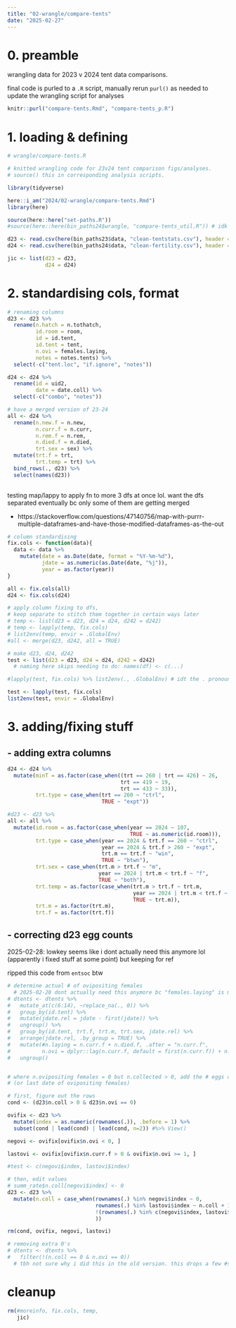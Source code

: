 ```yaml
---
title: "02-wrangle/compare-tents"
date: "2025-02-27"
---
```


# 0. preamble

wrangling data for 2023 v 2024 tent data comparisons. 

final code is purled to a `.R` script, manually rerun `purl()` as needed to update the wrangling script for analyses

```r
knitr::purl("compare-tents.Rmd", "compare-tents_p.R")
```


# 1. loading & defining

```r
# wrangle/compare-tents.R

# knitted wrangling code for 23v24 tent comparison figs/analyses.
# source() this in corresponding analysis scripts.
```

```r
library(tidyverse)

here::i_am("2024/02-wrangle/compare-tents.Rmd")
library(here)

source(here::here("set-paths.R"))
#source(here::here(bin_paths24$wrangle, "compare-tents_util.R")) # idk if need this yet
```

```r
d23 <- read.csv(here(bin_paths23$data, "clean-tentstats.csv"), header = TRUE) %>% mutate(year = 2023)
d24 <- read.csv(here(bin_paths24$data, "clean-fertility.csv"), header = TRUE) %>% mutate(year = 2024)

jic <- list(d23 = d23,
            d24 = d24)
```

# 2. standardising cols, format

```r
# renaming columns
d23 <- d23 %>%
  rename(n.hatch = n.tothatch,
         id.room = room,
         id = id.tent,
         id.tent = tent,
         n.ovi = females.laying,
         notes = notes.tents) %>%
  select(-c("tent.loc", "if.ignore", "notes"))

d24 <- d24 %>%
  rename(id = uid2,
         date = date.coll) %>%
  select(-c("combo", "notes"))

# have a merged version of 23-24
all <- d24 %>%
  rename(n.new.f = n.new,
         n.curr.f = n.curr,
         n.rem.f = n.rem,
         n.died.f = n.died,
         trt.sex = sex) %>%
  mutate(trt.f = trt,
         trt.temp = trt) %>%
  bind_rows(., d23) %>%
  select(names(d23))
  
```

testing map/lappy to apply fn to more 3 dfs at once lol. want the dfs separated eventually bc only some of them are getting merged

- https://stackoverflow.com/questions/47140756/map-with-purrr-multiple-dataframes-and-have-those-modified-dataframes-as-the-out

```r
# column standardising
fix.cols <- function(data){
  data <- data %>%
    mutate(date = as.Date(date, format = "%Y-%m-%d"),
           jdate = as.numeric(as.Date(date, "%j")),
           year = as.factor(year))
}

all <- fix.cols(all)
d24 <- fix.cols(d24)

# apply column fixing to dfs,
# keep separate to stitch them together in certain ways later
# temp <- list(d23 = d23, d24 = d24, d242 = d242)
# temp <- lapply(temp, fix.cols)
# list2env(temp, envir = .GlobalEnv)
#all <- merge(d23, d242, all = TRUE)
```


```r
# make d23, d24, d242
test <- list(d23 = d23, d24 = d24, d242 = d242)
  # naming here skips needing to do: names(df) <- c(...)

#lapply(test, fix.cols) %>% list2env(., .GlobalEnv) # idt the . pronoun works like this lol

test <- lapply(test, fix.cols)
list2env(test, envir = .GlobalEnv)
```




# 3. adding/fixing stuff

## - adding extra columns

```r
d24 <- d24 %>%
  mutate(minT = as.factor(case_when((trt == 260 | trt == 426) ~ 26,
                                    trt == 419 ~ 19,
                                    trt == 433 ~ 33)),
         trt.type = case_when(trt == 260 ~ "ctrl",
                              TRUE ~ "expt"))

#d23 <- d23 %>%
all <- all %>%
  mutate(id.room = as.factor(case_when(year == 2024 ~ 107,
                                       TRUE ~ as.numeric(id.room))),
         trt.type = case_when(year == 2024 & trt.f == 260 ~ "ctrl",
                              year == 2024 & trt.f > 260 ~ "expt",
                              trt.m == trt.f ~ "win",
                              TRUE ~ "btwn"),
         trt.sex = case_when(trt.m > trt.f ~ "m",
                             year == 2024 | trt.m < trt.f ~ "f",
                             TRUE ~ "both"),
         trt.temp = as.factor(case_when(trt.m > trt.f ~ trt.m,
                                        year == 2024 | trt.m < trt.f ~ trt.f,
                                        TRUE ~ trt.m)),
         trt.m = as.factor(trt.m),
         trt.f = as.factor(trt.f))
```


## - correcting d23 egg counts

2025-02-28: lowkey seems like i dont actually need this anymore lol (apparently i fixed stuff at some point) but keeping for ref

ripped this code from `entsoc` btw

```r
# determine actual # of ovipositing females
  # 2025-02-28 dont actually need this anymore bc "females.laying" is manually calculated in the gsheet!
# dtents <- dtents %>%
#   mutate_at(c(6:14), ~replace_na(., 0)) %>% 
#   group_by(id.tent) %>%
#   mutate(jdate.rel = jdate - first(jdate)) %>%
#   ungroup() %>%
#   group_by(id.tent, trt.f, trt.m, trt.sex, jdate.rel) %>%
#   arrange(jdate.rel, .by_group = TRUE) %>%
#   mutate(#n.laying = n.curr.f + n.died.f, .after = "n.curr.f",
#          n.ovi = dplyr::lag(n.curr.f, default = first(n.curr.f)) + n.died.f, .after = "n.curr.f") %>%
#   ungroup()


# where n.ovipositing females = 0 but n.collected > 0, add the # eggs collected to the day before
# (or last date of ovipositing females)

# first, figure out the rows
cond <- (d23$n.coll > 0 & d23$n.ovi == 0)

ovifix <- d23 %>%
  mutate(index = as.numeric(rownames(.)), .before = 1) %>%
  subset(cond | lead(cond) | lead(cond, n=2)) #%>% View() 

negovi <- ovifix[ovifix$n.ovi < 0, ]

lastovi <- ovifix[ovifix$n.curr.f > 0 & ovifix$n.ovi >= 1, ]

#test <- c(negovi$index, lastovi$index)

# then, edit values
# summ_rate$n.coll[negovi$index] <- 0
d23 <- d23 %>% 
  mutate(n.coll = case_when(rownames(.) %in% negovi$index ~ 0,
                            rownames(.) %in% lastovi$index ~ n.coll + 1,
                            !(rownames(.) %in% c(negovi$index, lastovi$index)) ~ as.numeric(n.coll)
                            ))

rm(cond, ovifix, negovi, lastovi)

# removing extra 0's
# dtents <- dtents %>%
#   filter(!(n.coll == 0 & n.ovi == 0))
  # tbh not sure why i did this in the old version. this drops a few #s here and there
```

# cleanup

```r
rm(#moreinfo, fix.cols, temp,
   jic)
```

